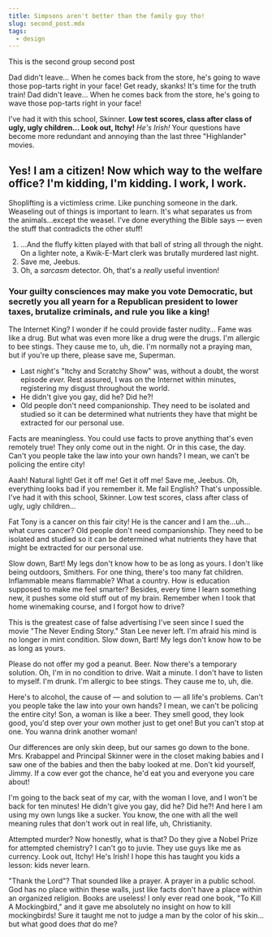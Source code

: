 ```yaml
---
title: Simpsons aren't better than the family guy tho!
slug: second_post.mdx
tags:
  - design
---
```


This is the second group second post


Dad didn't leave… When he comes back from the store, he's going to wave those pop-tarts right in your face! Get ready, skanks! It's time for the truth train! Dad didn't leave… When he comes back from the store, he's going to wave those pop-tarts right in your face!

I've had it with this school, Skinner. **Low test scores, class after class of ugly, ugly children… Look out, Itchy!** _He's Irish!_ Your questions have become more redundant and annoying than the last three "Highlander" movies.

## Yes! I am a citizen! Now which way to the welfare office? I'm kidding, I'm kidding. I work, I work.

Shoplifting is a victimless crime. Like punching someone in the dark. Weaseling out of things is important to learn. It's what separates us from the animals…except the weasel. I've done everything the Bible says — even the stuff that contradicts the other stuff!

1. …And the fluffy kitten played with that ball of string all through the night. On a lighter note, a Kwik-E-Mart clerk was brutally murdered last night.
2. Save me, Jeebus.
3. Oh, a _sarcasm_ detector. Oh, that's a _really_ useful invention!

### Your guilty consciences may make you vote Democratic, but secretly you all yearn for a Republican president to lower taxes, brutalize criminals, and rule you like a king!

The Internet King? I wonder if he could provide faster nudity… Fame was like a drug. But what was even more like a drug were the drugs. I'm allergic to bee stings. They cause me to, uh, die. I'm normally not a praying man, but if you're up there, please save me, Superman.

- Last night's "Itchy and Scratchy Show" was, without a doubt, the worst episode _ever._ Rest assured, I was on the Internet within minutes, registering my disgust throughout the world.
- He didn't give you gay, did he? Did he?!
- Old people don't need companionship. They need to be isolated and studied so it can be determined what nutrients they have that might be extracted for our personal use.

Facts are meaningless. You could use facts to prove anything that's even remotely true! They only come out in the night. Or in this case, the day. Can't you people take the law into your own hands? I mean, we can't be policing the entire city!

Aaah! Natural light! Get it off me! Get it off me! Save me, Jeebus. Oh, everything looks bad if you remember it. Me fail English? That's unpossible. I've had it with this school, Skinner. Low test scores, class after class of ugly, ugly children…

Fat Tony is a cancer on this fair city! He is the cancer and I am the…uh…what cures cancer? Old people don't need companionship. They need to be isolated and studied so it can be determined what nutrients they have that might be extracted for our personal use.

Slow down, Bart! My legs don't know how to be as long as yours. I don't like being outdoors, Smithers. For one thing, there's too many fat children. Inflammable means flammable? What a country. How is education supposed to make me feel smarter? Besides, every time I learn something new, it pushes some old stuff out of my brain. Remember when I took that home winemaking course, and I forgot how to drive?

This is the greatest case of false advertising I've seen since I sued the movie "The Never Ending Story." Stan Lee never left. I'm afraid his mind is no longer in mint condition. Slow down, Bart! My legs don't know how to be as long as yours.

Please do not offer my god a peanut. Beer. Now there's a temporary solution. Oh, I'm in no condition to drive. Wait a minute. I don't have to listen to myself. I'm drunk. I'm allergic to bee stings. They cause me to, uh, die.

Here's to alcohol, the cause of — and solution to — all life's problems. Can't you people take the law into your own hands? I mean, we can't be policing the entire city! Son, a woman is like a beer. They smell good, they look good, you'd step over your own mother just to get one! But you can't stop at one. You wanna drink another woman!

Our differences are only skin deep, but our sames go down to the bone. Mrs. Krabappel and Principal Skinner were in the closet making babies and I saw one of the babies and then the baby looked at me. Don't kid yourself, Jimmy. If a cow ever got the chance, he'd eat you and everyone you care about!

I'm going to the back seat of my car, with the woman I love, and I won't be back for ten minutes! He didn't give you gay, did he? Did he?! And here I am using my own lungs like a sucker. You know, the one with all the well meaning rules that don't work out in real life, uh, Christianity.

Attempted murder? Now honestly, what is that? Do they give a Nobel Prize for attempted chemistry? I can't go to juvie. They use guys like me as currency. Look out, Itchy! He's Irish! I hope this has taught you kids a lesson: kids never learn.

"Thank the Lord"? That sounded like a prayer. A prayer in a public school. God has no place within these walls, just like facts don't have a place within an organized religion. Books are useless! I only ever read one book, "To Kill A Mockingbird," and it gave me absolutely no insight on how to kill mockingbirds! Sure it taught me not to judge a man by the color of his skin…but what good does _that_ do me?
